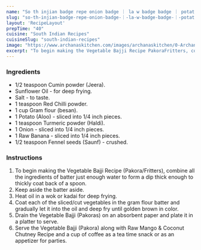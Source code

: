 ---
name: "So th injian badge repe onion badge ｜ la w badge badge ｜ potato badge"
slug: "so-th-injian-badge-repe-onion-badge-｜-la-w-badge-badge-｜-potato-badge"
layout: 'RecipeLayout'
prepTime: "40"
cuisine: "South Indian Recipes"
cuisineSlug: "south-indian-recipes"
image: "https://www.archanaskitchen.com/images/archanaskitchen/0-Archanas-Kitchen-Recipes/2020/south_indian_pakora_pakoda_bhajji_Recipe_1600.jpg"
excerpt: "To begin making the Vegetable Bajji Recipe PakoraFritters, combine all the ingredients of batter just enough water to form a dip thick enough to thickly coat back of a spoon"
---

### Ingredients

- 1/2 teaspoon Cumin powder (Jeera).
- Sunflower Oil - for deep frying.
- Salt - to taste.
- 1 teaspoon Red Chilli powder.
- 1 cup Gram flour (besan).
- 1 Potato (Aloo) - sliced into 1/4 inch pieces.
- 1 teaspoon Turmeric powder (Haldi).
- 1 Onion - sliced into 1/4 inch pieces.
- 1 Raw Banana - sliced into 1/4 inch pieces.
- 1/2 teaspoon Fennel seeds (Saunf) - crushed.

### Instructions

1. To begin making the Vegetable Bajji Recipe (Pakora/Fritters), combine all the ingredients of batter just enough water to form a dip thick enough to thickly coat back of a spoon.
1. Keep aside the batter aside.
1. Heat oil in a wok or kadai for deep frying.
1. Coat each of the sliced/cut vegetables in the gram flour batter and gradually let it into the oil and deep fry until golden brown in color.
1. Drain the Vegetable Bajji (Pakoras) on an absorbent paper and plate it in a platter to serve.
1. Serve the Vegetable Bajji (Pakora) along with Raw Mango & Coconut Chutney Recipe and a cup of coffee as a tea time snack or as an appetizer for parties.
